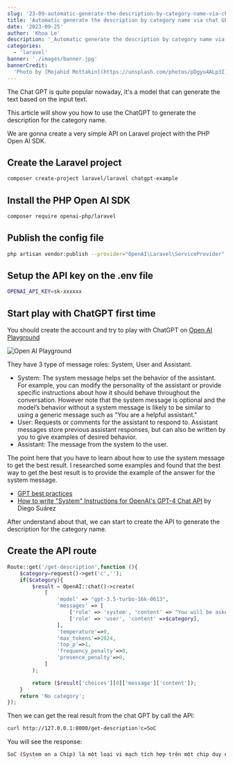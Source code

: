 ```yaml
---
slug: '23-09-automatic-generate-the-description-by-category-name-via-chat-gpt'
title: 'Automatic generate the description by category name via chat GPT'
date: '2023-09-25'
author: 'Khoa Le'
description: '_Automatic generate the description by category name via ChatGPT_'
categories:
  - 'laravel'
banner: './images/banner.jpg'
bannerCredit:
  'Photo by [Mojahid Mottakin](https://unsplash.com/photos/pDgyu4ALp3I)'
---
```


The Chat GPT is quite popular nowaday, it's a model that can generate the text
based on the input text.

This article will show you how to use the ChatGPT to generate the description
for the category name.

We are gonna create a very simple API on Laravel project with the PHP Open AI
SDK.

## Create the Laravel project

```bash
composer create-project laravel/laravel chatgpt-example
```

## Install the PHP Open AI SDK

```bash
composer require openai-php/laravel
```

## Publish the config file

```bash
php artisan vendor:publish --provider="OpenAI\Laravel\ServiceProvider"
```

## Setup the API key on the .env file

```bash
OPENAI_API_KEY=sk-xxxxxx
```

## Start play with ChatGPT first time

You should create the account and try to play with ChatGPT on
[Open AI Playground](https://platform.openai.com/playground)

![Open AI Playground](/images/chatgpt-open-ai-playground.png)

They have 3 type of message roles: System, User and Assistant.

- System: The system message helps set the behavior of the assistant. For
  example, you can modify the personality of the assistant or provide specific
  instructions about how it should behave throughout the conversation. However
  note that the system message is optional and the model’s behavior without a
  system message is likely to be similar to using a generic message such as "You
  are a helpful assistant."
- User: Requests or comments for the assistant to respond to. Assistant messages
  store previous assistant responses, but can also be written by you to give
  examples of desired behavior.
- Assistant: The message from the system to the user.

The point here that you have to learn about how to use the system message to get
the best result. I researched some examples and found that the best way to get
the best result is to provide the example of the answer for the system message.

- [GPT best practices](https://platform.openai.com/docs/guides/gpt-best-practices)
- [How to write "System" Instructions for OpenAI's GPT-4 Chat API](https://www.rootstrap.com/blog/how-to-write-system-instructions-for-openais-gpt-4-chat-api)
  by Diego Suárez

After understand about that, we can start to create the API to generate the
description for the category name.

## Create the API route

```php
Route::get('/get-description',function (){
    $category=request()->get('c','');
    if($category){
        $result = OpenAI::chat()->create(
            [
                'model' => "gpt-3.5-turbo-16k-0613",
                'messages' => [
                    ['role' => 'system', 'content' => "You will be asked to generate the product category description for the Electronic industry. \nThe user language is #vi\n\nThe answers are following examples below:\nExample #11: A Microswitch is a switch with an actuator and a quick-action mechanism. A contact transition (open/close) mechanism that is not affected by the operating speed or operating force of the switch is called a fast-acting mechanism. With this structure, the position of the switch opening/closing operation compared to the displacement of the actuator has extremely high reproducibility. A suitable switch for accurate and precise detection of an object's position. Actuator shapes include push buttons, rollers, bars, and levers.\n\nExample #2: A safety switch is a switch that monitors safety for safety protection based on the ``principle of isolation,'' which prevents people and sources of danger from approaching or coming into contact with each other, and the ``principle of stopping,'' which prevents machines from becoming a source of danger if they stop. Also called a safety switch. Generally speaking, safety switches often refer to safety door switches, but in this category, mat switches, tape switches, bumper switches, etc. are also listed as safety switches.\n\nExample #3: SSR (solid state relay) is a non-contact relay that combines an isolated circuit such as a photocoupler and a semiconductor switching element. SSR is an abbreviation for Solid State Relay. Diodes, transistors, thyristors, triacs, and MOSFETs are used as switching elements. Except for MOSFET, the only operation is make (A contact). Since it is non-contact, there is no arcing or chattering, and it has high speed, long life, and is suitable for frequent operations. Zero-cross switching is also possible."],
                    ['role' => 'user', 'content' =>$category],
                ],
                'temperature'=>0,
                'max_tokens'=>1024,
                'top_p'=>1,
                'frequency_penalty'=>0,
                'presence_penalty'=>0,
            ]
        );

        return ($result['choices'][0]['message']['content']);
    }
    return 'No category';
});

```

Then we can get the real result from the chat GPT by call the API:

```bash
curl http://127.0.0.1:8000/get-description?c=SoC
```

You will see the response:

```bash
SoC (System on a Chip) là một loại vi mạch tích hợp trên một chip duy nhất, bao gồm nhiều thành phần chức năng khác nhau như bộ xử lý, bộ nhớ, bộ điều khiển giao tiếp và các linh kiện khác. SoC thường được sử dụng trong các thiết bị điện tử như điện thoại di động, máy tính bảng và các thiết bị thông minh khác. Với việc tích hợp nhiều chức năng trên cùng một chip, SoC giúp giảm kích thước, tiết kiệm năng lượng và tăng hiệu suất của các thiết bị điện tử
```
